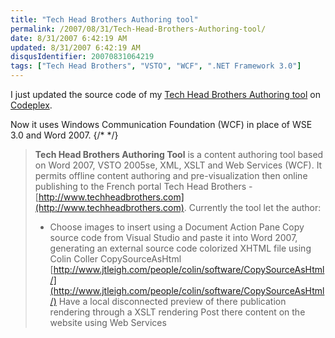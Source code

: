 ```yaml
---
title: "Tech Head Brothers Authoring tool"
permalink: /2007/08/31/Tech-Head-Brothers-Authoring-tool/
date: 8/31/2007 6:42:19 AM
updated: 8/31/2007 6:42:19 AM
disqusIdentifier: 20070831064219
tags: ["Tech Head Brothers", "VSTO", "WCF", ".NET Framework 3.0"]
---
```

I just updated the source code of my [Tech Head Brothers Authoring tool](http://www.codeplex.com/THBAuthoring) on [Codeplex](http://www.codeplex.com/).

Now it uses Windows Communication Foundation (WCF) in place of WSE 3.0 and Word 2007.
{/* <!-- more --> */}

> **Tech Head Brothers Authoring Tool** is a content authoring tool based on Word 2007, VSTO 2005se, XML, XSLT and Web Services (WCF).
> It permits offline content authoring and pre-visualization then online publishing to the French portal Tech Head Brothers - [http://www.techheadbrothers.com](http://www.techheadbrothers.com).
> Currently the tool let the author:
> 
> *   Choose images to insert using a Document Action Pane  Copy source code from Visual Studio and paste it into Word 2007, generating an external source code colorized XHTML file using Colin Coller CopySourceAsHtml [http://www.jtleigh.com/people/colin/software/CopySourceAsHtml/](http://www.jtleigh.com/people/colin/software/CopySourceAsHtml/)  Have a local disconnected preview of there publication rendering through a XSLT rendering  Post there content on the website using Web Services
